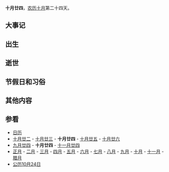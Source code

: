 {{Lunar10Calendar}}
'''十月廿四'''，[[农历|农历]][[十月_(农历)|十月]]第二十四天。

==大事记==

==出生==

==逝世==

==节假日和习俗==

==其他内容==

==参看==
*[[历史上的今天|日历]]
*[[十月廿二|十月廿二]] - [[十月廿三|十月廿三]] - '''十月廿四''' - [[十月廿五|十月廿五]] - [[十月廿六|十月廿六]] 
*[[九月廿四|九月廿四]] - '''十月廿四''' - [[十一月廿四|十一月廿四]]
*[[正月|正月]] - [[二月_(农历)|二月]] - [[三月_(农历)|三月]] - [[四月_(农历)|四月]] - [[五月_(农历)|五月]] - [[六月_(农历)|六月]] - [[七月_(农历)|七月]] - [[八月_(农历)|八月]] - [[九月_(农历)|九月]] - [[十月_(农历)|十月]] - [[十一月_(农历)|十一月]] - [[腊月|腊月]]
*[[公历|公历]][[10月24日|10月24日]]